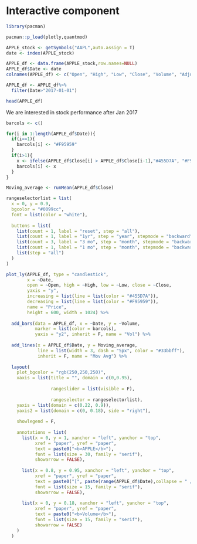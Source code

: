 # Interactive component


```r
library(pacman)

pacman::p_load(plotly,quantmod)

APPLE_stock <- getSymbols("AAPL",auto.assign = T)
date <- index(APPLE_stock)

APPLE_df <- data.frame(APPLE_stock,row.names=NULL)
APPLE_df$Date <- date
colnames(APPLE_df) <- c("Open", "High", "Low", "Close", "Volume", "Adjusted", "Date")

APPLE_df <- APPLE_df%>%
  filter(Date>"2017-01-01")

head(APPLE_df)
```



We are interested in stock performance after Jan 2017

```r
barcols <- c()

for(i in 1:length(APPLE_df$Date)){
  if(i==1){
    barcols[i] <- "#F95959"
  }
  if(i>1){
    x <- ifelse(APPLE_df$Close[i] > APPLE_df$Close[i-1],"#455D7A", "#F95959")
    barcols[i] <- x
  }
}

Moving_average <- runMean(APPLE_df$Close)

rangeselectorlist = list(
  x = 0, y = 0.9,
  bgcolor = "#0099cc",
  font = list(color = "white"),
  
  buttons = list(
    list(count = 1, label = "reset", step = "all"),
    list(count = 1, label = "1yr", step = "year", stepmode = "backward"),
    list(count = 3, label = "3 mo", step = "month", stepmode = "backward"),
    list(count = 1, label = "1 mo", step = "month", stepmode = "backward"),
    list(step = "all")
  )
)

plot_ly(APPLE_df, type = "candlestick",
        x = ~Date,
        open = ~Open, high = ~High, low = ~Low, close = ~Close,
        yaxis = "y",
        increasing = list(line = list(color = "#455D7A")),
        decreasing = list(line = list(color = "#F95959")),
        name = "Price",
        height = 600, width = 1024) %>%
  
  add_bars(data = APPLE_df, x = ~Date, y = ~Volume,
           marker = list(color = barcols),
           yaxis = "y2", inherit = F, name = "Vol") %>%
  
  add_lines(x = APPLE_df$Date, y = Moving_average,
            line = list(width = 3, dash = "5px", color = "#33bbff"),
            inherit = F, name = "Mov Avg") %>%
  
  layout(
    plot_bgcolor = "rgb(250,250,250)",
    xaxis = list(title = "", domain = c(0,0.95),
                 
                 rangeslider = list(visible = F),
                 
                 rangeselector = rangeselectorlist),
    yaxis = list(domain = c(0.22, 0.9)),
    yaxis2 = list(domain = c(0, 0.18), side = "right"),
    
    showlegend = F,
    
    annotations = list(
      list(x = 0, y = 1, xanchor = "left", yanchor = "top",
           xref = "paper", yref = "paper",
           text = paste0("<b>APPLE</b>"),
           font = list(size = 30, family = "serif"),
           showarrow = FALSE),
      
      list(x = 0.8, y = 0.95, xanchor = "left", yanchor = "top",
           xref = "paper", yref = "paper",
           text = paste0("[", paste(range(APPLE_df$Date),collapse = " / "), "]"),
           font = list(size = 15, family = "serif"),
           showarrow = FALSE),
      
      list(x = 0, y = 0.18, xanchor = "left", yanchor = "top",
           xref = "paper", yref = "paper",
           text = paste0("<b>Volume</b>"),
           font = list(size = 15, family = "serif"),
           showarrow = FALSE)
    )
  )

```